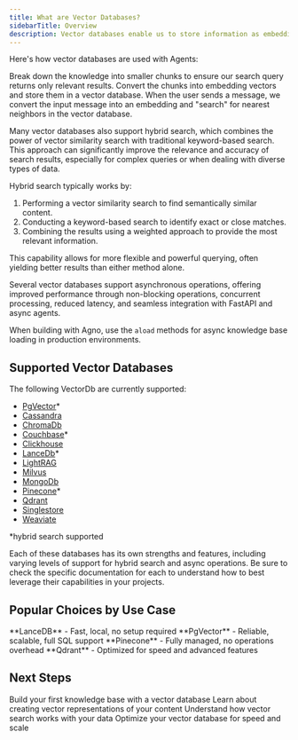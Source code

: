 ```yaml
---
title: What are Vector Databases?
sidebarTitle: Overview
description: Vector databases enable us to store information as embeddings and search for "results similar" to our input query using cosine similarity or full text search. These results are then provided to the Agent as context so it can respond in a context-aware manner using Retrieval Augmented Generation (RAG).
---
```


Here's how vector databases are used with Agents:

<Steps>
  <Step title="Chunk the information">
    Break down the knowledge into smaller chunks to ensure our search query
    returns only relevant results.
  </Step>
  <Step title="Load the knowledge base">
    Convert the chunks into embedding vectors and store them in a vector
    database.
  </Step>
  <Step title="Search the knowledge base">
    When the user sends a message, we convert the input message into an
    embedding and "search" for nearest neighbors in the vector database.
  </Step>
</Steps>

Many vector databases also support hybrid search, which combines the power of vector similarity search with traditional keyword-based search. This approach can significantly improve the relevance and accuracy of search results, especially for complex queries or when dealing with diverse types of data.

Hybrid search typically works by:

1. Performing a vector similarity search to find semantically similar content.
2. Conducting a keyword-based search to identify exact or close matches.
3. Combining the results using a weighted approach to provide the most relevant information.

This capability allows for more flexible and powerful querying, often yielding better results than either method alone.

<Card title="⚡ Asynchronous Operations">
  <p>Several vector databases support asynchronous operations, offering improved performance through non-blocking operations, concurrent processing, reduced latency, and seamless integration with FastAPI and async agents.</p>
  <Tip className="mt-4">
    When building with Agno, use the <code>aload</code> methods for async knowledge base loading in production environments.
  </Tip>
</Card>

## Supported Vector Databases

The following VectorDb are currently supported:

- [PgVector](../vectordb/pgvector)\*
- [Cassandra](../vectordb/cassandra)
- [ChromaDb](../vectordb/chroma)
- [Couchbase](../vectordb/couchbase)\*
- [Clickhouse](../vectordb/clickhouse)
- [LanceDb](../vectordb/lancedb)\*
- [LightRAG](../vectordb/lightrag)
- [Milvus](../vectordb/milvus)
- [MongoDb](../vectordb/mongodb)
- [Pinecone](../vectordb/pinecone)\*
- [Qdrant](../vectordb/qdrant)
- [Singlestore](../vectordb/singlestore)
- [Weaviate](../vectordb/weaviate)

\*hybrid search supported

Each of these databases has its own strengths and features, including varying levels of support for hybrid search and async operations. Be sure to check the specific documentation for each to understand how to best leverage their capabilities in your projects.

## Popular Choices by Use Case

<CardGroup cols={2}>
  <Card title="Development & Testing" icon="laptop-code" href="/concepts/knowledge/vectordb/lancedb">
    **LanceDB** - Fast, local, no setup required
  </Card>
  <Card title="Production at Scale" icon="server" href="/concepts/knowledge/vectordb/pgvector">
    **PgVector** - Reliable, scalable, full SQL support
  </Card>
  <Card title="Managed Service" icon="cloud" href="/concepts/knowledge/vectordb/pinecone">
    **Pinecone** - Fully managed, no operations overhead
  </Card>
  <Card title="High Performance" icon="gauge" href="/concepts/knowledge/vectordb/qdrant">
    **Qdrant** - Optimized for speed and advanced features
  </Card>
</CardGroup>

## Next Steps

<CardGroup cols={2}>
  <Card title="Getting Started" icon="rocket" href="/concepts/knowledge/getting-started">
    Build your first knowledge base with a vector database
  </Card>
  <Card title="Embeddings" icon="vector-square" href="/concepts/knowledge/embedder/overview">
    Learn about creating vector representations of your content
  </Card>
  <Card title="Search & Retrieval" icon="magnifying-glass" href="/concepts/knowledge/core-concepts/search-retrieval">
    Understand how vector search works with your data
  </Card>
  <Card title="Performance Tips" icon="gauge" href="/concepts/knowledge/advanced/performance-tips">
    Optimize your vector database for speed and scale
  </Card>
</CardGroup>